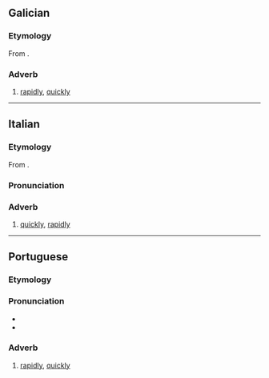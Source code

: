 {{also|rápidamente|ràpidamente}}
==Galician==

===Etymology===
From {{suffix|gl|rápido|mente}}.

===Adverb===
{{gl-adv}}

# [[rapidly]], [[quickly]]

----

==Italian==

===Etymology===
From {{suffix|it|rapido|mente}}.

===Pronunciation===
{{it-pr|rapidaménte}}

===Adverb===
{{it-adv}}

# [[quickly]], [[rapidly]]
#: {{ant|it|lentamente}}

----

==Portuguese==

===Etymology===
{{pt-etym-mente|rápido|rápida}}

===Pronunciation===
{{pt-IPA|rápidamente}}
* {{rhymes|pt|ẽtɨ|s=5}}
* {{hyphenation|pt|ra|pi|da|men|te}}

===Adverb===
{{pt-adv|sup=rapidissimamente}}

# [[rapidly]], [[quickly]]
#: {{syn|pt|depressa|rápido|vapt vupt|q3=informal}}
#: {{ant|pt|devagar|lentamente|vagarosamente}}